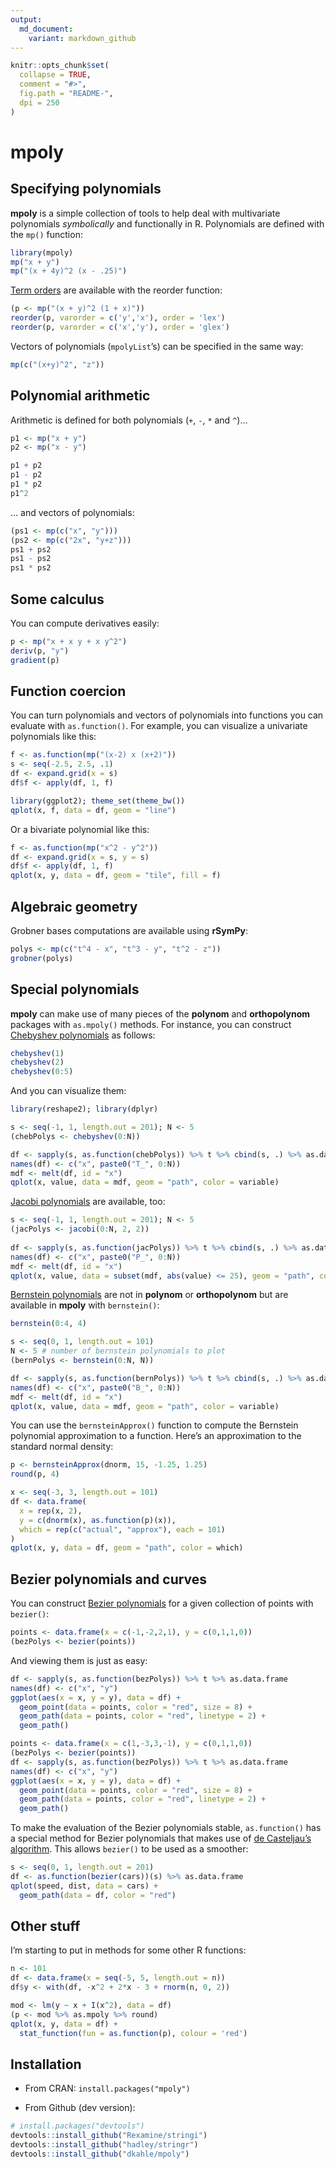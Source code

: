 ```yaml
---
output:
  md_document:
    variant: markdown_github
---
```


<!-- README.md is generated from README.Rmd. Please edit that file -->

```r

knitr::opts_chunk$set(
  collapse = TRUE,
  comment = "#>",
  fig.path = "README-",
  dpi = 250
)
```

# mpoly

## Specifying polynomials

__mpoly__ is a simple collection of tools to help deal with multivariate polynomials _symbolically_ and functionally in R.  Polynomials are defined with the `mp()` function:

```r
library(mpoly)
mp("x + y")
mp("(x + 4y)^2 (x - .25)")
```

[Term orders](http://en.wikipedia.org/wiki/Lexicographical_order#Monomials) are available with the reorder function:
```r
(p <- mp("(x + y)^2 (1 + x)"))
reorder(p, varorder = c('y','x'), order = 'lex')
reorder(p, varorder = c('x','y'), order = 'glex')
```

Vectors of polynomials (`mpolyList`'s) can be specified in the same way:
```r
mp(c("(x+y)^2", "z"))
```

## Polynomial arithmetic

Arithmetic is defined for both polynomials (`+`, `-`, `*` and `^`)...
```r
p1 <- mp("x + y")
p2 <- mp("x - y")

p1 + p2
p1 - p2
p1 * p2
p1^2
```

... and vectors of polynomials:
```r
(ps1 <- mp(c("x", "y")))
(ps2 <- mp(c("2x", "y+z")))
ps1 + ps2
ps1 - ps2
ps1 * ps2
```


## Some calculus

You can compute derivatives easily:
```r
p <- mp("x + x y + x y^2")
deriv(p, "y")
gradient(p)
```


## Function coercion

You can turn polynomials and vectors of polynomials into functions you can evaluate with `as.function()`.  For example, you can visualize a univariate polynomials like this:
```r
f <- as.function(mp("(x-2) x (x+2)"))
s <- seq(-2.5, 2.5, .1)
df <- expand.grid(x = s)
df$f <- apply(df, 1, f)

library(ggplot2); theme_set(theme_bw())
qplot(x, f, data = df, geom = "line")
```


Or a bivariate polynomial like this:
```r
f <- as.function(mp("x^2 - y^2")) 
df <- expand.grid(x = s, y = s)
df$f <- apply(df, 1, f)
qplot(x, y, data = df, geom = "tile", fill = f)
```

## Algebraic geometry

Grobner bases computations are available using __rSymPy__:

```r
polys <- mp(c("t^4 - x", "t^3 - y", "t^2 - z"))
grobner(polys)
```


## Special polynomials

__mpoly__ can make use of many pieces of the __polynom__ and __orthopolynom__ packages with `as.mpoly()` methods.  For instance, you can construct [Chebyshev polynomials](http://en.wikipedia.org/wiki/Chebyshev_polynomials) as follows:
```r
chebyshev(1)
chebyshev(2)
chebyshev(0:5)
```

And you can visualize them:
```r
library(reshape2); library(dplyr)

s <- seq(-1, 1, length.out = 201); N <- 5
(chebPolys <- chebyshev(0:N))

df <- sapply(s, as.function(chebPolys)) %>% t %>% cbind(s, .) %>% as.data.frame
names(df) <- c("x", paste0("T_", 0:N))
mdf <- melt(df, id = "x")
qplot(x, value, data = mdf, geom = "path", color = variable)
```

[Jacobi polynomials](http://en.wikipedia.org/wiki/Jacobi_polynomials) are available, too:
```r
s <- seq(-1, 1, length.out = 201); N <- 5
(jacPolys <- jacobi(0:N, 2, 2))
 
df <- sapply(s, as.function(jacPolys)) %>% t %>% cbind(s, .) %>% as.data.frame
names(df) <- c("x", paste0("P_", 0:N))
mdf <- melt(df, id = "x")
qplot(x, value, data = subset(mdf, abs(value) <= 25), geom = "path", color = variable)
```



[Bernstein polynomials](http://en.wikipedia.org/wiki/Bernstein_polynomial) are not in __polynom__ or __orthopolynom__ but are available in __mpoly__ with `bernstein()`:
```r
bernstein(0:4, 4)

s <- seq(0, 1, length.out = 101)
N <- 5 # number of bernstein polynomials to plot
(bernPolys <- bernstein(0:N, N))

df <- sapply(s, as.function(bernPolys)) %>% t %>% cbind(s, .) %>% as.data.frame
names(df) <- c("x", paste0("B_", 0:N))
mdf <- melt(df, id = "x")
qplot(x, value, data = mdf, geom = "path", color = variable)
```

You can use the `bernsteinApprox()` function to compute the Bernstein polynomial approximation to a function.  Here's an approximation to the standard normal density:

```r
p <- bernsteinApprox(dnorm, 15, -1.25, 1.25)
round(p, 4)

x <- seq(-3, 3, length.out = 101)
df <- data.frame(
  x = rep(x, 2),
  y = c(dnorm(x), as.function(p)(x)),
  which = rep(c("actual", "approx"), each = 101)
)
qplot(x, y, data = df, geom = "path", color = which)
```



## Bezier polynomials and curves

You can construct [Bezier polynomials](http://en.wikipedia.org/wiki/Bézier_curve) for a given collection of points with `bezier()`:
```r
points <- data.frame(x = c(-1,-2,2,1), y = c(0,1,1,0))
(bezPolys <- bezier(points))
```

And viewing them is just as easy:
```r
df <- sapply(s, as.function(bezPolys)) %>% t %>% as.data.frame
names(df) <- c("x", "y")
ggplot(aes(x = x, y = y), data = df) + 
  geom_point(data = points, color = "red", size = 8) +
  geom_path(data = points, color = "red", linetype = 2) +
  geom_path()
```

```r
points <- data.frame(x = c(1,-3,3,-1), y = c(0,1,1,0))
(bezPolys <- bezier(points))
df <- sapply(s, as.function(bezPolys)) %>% t %>% as.data.frame
names(df) <- c("x", "y")
ggplot(aes(x = x, y = y), data = df) + 
  geom_point(data = points, color = "red", size = 8) +
  geom_path(data = points, color = "red", linetype = 2) +
  geom_path()
```

To make the evaluation of the Bezier polynomials stable, `as.function()` has a special method for Bezier polynomials that makes use of [de Casteljau's algorithm](http://en.wikipedia.org/wiki/De_Casteljau%27s_algorithm).  This allows `bezier()` to be used as a smoother:
```r
s <- seq(0, 1, length.out = 201) 
df <- as.function(bezier(cars))(s) %>% as.data.frame
qplot(speed, dist, data = cars) +
  geom_path(data = df, color = "red")
```



## Other stuff

I'm starting to put in methods for some other R functions:

```r
n <- 101
df <- data.frame(x = seq(-5, 5, length.out = n))
df$y <- with(df, -x^2 + 2*x - 3 + rnorm(n, 0, 2))

mod <- lm(y ~ x + I(x^2), data = df)
(p <- mod %>% as.mpoly %>% round)
qplot(x, y, data = df) +
  stat_function(fun = as.function(p), colour = 'red')
```



## Installation

* From CRAN: `install.packages("mpoly")`

* From Github (dev version): 
```R
# install.packages("devtools")
devtools::install_github("Rexamine/stringi")
devtools::install_github("hadley/stringr")
devtools::install_github("dkahle/mpoly")
```



